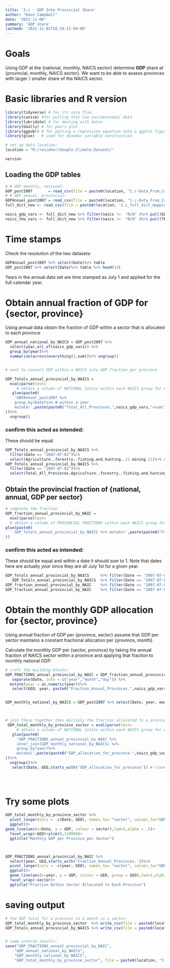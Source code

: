 ---
title: '3.c - GDP Into Provincial Share'
author: "Dave Campbell"
date: '2021-11-08'
summary: 'GDP share'
lastmod: '2021-11-01T16:34:12-04:00'
---




# Goals

Using GDP at the {national, monthly, NAICS sector} determine **GDP** share at {provincial, monthly, NAICS sector}.  We want to be able to assess provinces with larger / smaller share of the NAICS sector.




# Basic libraries and R version

```{R, message = FALSE, warning = FALSE}
library(tidyverse) # for its nice flow.
library(cansim) #for pulling Stat Can socioeconomic data
library(lubridate) # for dealing with dates
library(GGally) # for pairs plot
library(ggpubr) # for putting a regression equation onto a ggplot figure
library(glue)   # used for dynamic variable construction

# set up data location:
location = "R:/res/wher/Google_Climate_Dataset/"
```

```{R version}
version
```

  
  
## Loading the GDP tables

```{r loading, message = FALSE, warning = FALSE}

# # GDP monthly, national:
GDP_post2007       = read_csv(file = paste0(location, "1.c-Data_From_Cansim-GDP.csv"))
# # GDP annual, provincial:
GDPAnnual_post2007 = read_csv(file = paste0(location, "1.c-Data_From_Cansim-GDPAnnual.csv"))
full_dict_new <- read_csv(file = paste0(location, '2.c_full_dict_mapping_THW_GDP_LFS_Census.csv'))

naics_gdp_vars <- full_dict_new %>% filter(naics !=  "N/A" )%>% pull(GDP_ind_names) %>% unique() 
naics_thw_vars <- full_dict_new %>% filter(naics !=  "N/A" )%>% pull(THW_ind_names) %>% unique() 

```



# Time stamps

Check the resolution of the two datasets:

```{r}

GDPAnnual_post2007 %>% select(Date)%>% table
GDP_post2007 %>% select(Date)%>% table %>% head(14)

```

Years in the annual data set are time stamped as July 1 and applied for the full calendar year.



# Obtain annual fraction of GDP for \{sector, province\}

Using annual data obtain the fraction of GDP within a sector that is allocated to each province



```{r, warnings = FALSE}

GDP_annual_national_by_NAICS = GDP_post2007 %>% 
  select(year,all_of(naics_gdp_vars)) %>%
  group_by(year)%>%
  summarize(across(everything(),sum))%>% ungroup()


# want to convert GDP within a NAICS into GDP fraction per province

GDP_Totals_annual_provincial_by_NAICS = 
  eval(parse(text=
     # obtain a column of NATIONAL totals within each NAICS group for each year:
   glue(paste0(
    'GDPAnnual_post2007 %>% 
    group_by(Date)%>% # within a year
    mutate(',paste(paste0("Total_All_Provinces.",naics_gdp_vars,"=sum(",naics_gdp_vars,")"),collapse=","),')'))
))%>%
  ungroup()
```


### confirm this acted as intended:

These should be equal.
```{r}
GDP_Totals_annual_provincial_by_NAICS %>% 
  filter(Date == "2007-07-01")%>% 
  select(Agriculture..forestry..fishing.and.hunting..11.mining.21)%>% sum
GDP_Totals_annual_provincial_by_NAICS %>% 
  filter(Date == "2007-07-01")%>%
  select(Total_All_Provinces.Agriculture..forestry..fishing.and.hunting..11.mining.21)%>% unique()
```


## Obtain the provincial fraction of {national, annual, GDP per sector}  


```{r}
# complete the fraction
GDP_fraction_annual_provincial_by_NAIC =
  eval(parse(text=
  # obtain a column of PROVINCIAL FRACTIONS within each NAICS group for each year:
glue(paste0(
  ' GDP_Totals_annual_provincial_by_NAICS %>% mutate(',paste(paste0("Fraction_Annual_Provinces.",naics_gdp_vars,"=",naics_gdp_vars,"/","Total_All_Provinces.",naics_gdp_vars),collapse=","),')'))
))
```



### confirm this acted as intended:

These should be equal and within a date it should sum to 1.  Note that dates here are actually _year_ since they are all July 1st for a given year.
```{R}
GDP_Totals_annual_provincial_by_NAICS     %>% filter(Date == "2007-07-01")%>% select(                          Agriculture..forestry..fishing.and.hunting..11.mining.21)/
   GDP_Totals_annual_provincial_by_NAICS  %>% filter(Date == "2007-07-01")%>% select(                          Agriculture..forestry..fishing.and.hunting..11.mining.21)%>% sum
GDP_fraction_annual_provincial_by_NAIC    %>% filter(Date == "2007-07-01")%>% select(Fraction_Annual_Provinces.Agriculture..forestry..fishing.and.hunting..11.mining.21, GEO)
GDP_fraction_annual_provincial_by_NAIC    %>% filter(Date == "2007-07-01")%>% select(Fraction_Annual_Provinces.Agriculture..forestry..fishing.and.hunting..11.mining.21)%>%sum #sums to 1

```



# Obtain the monthly GDP allocation for \{sector, province\}
Using annual fraction of GDP per \{province, sector\} assume that GDP per sector maintains a constant fractional allocation per \{province, month\}.

Calculate the monthly GDP per \{sector, province\} by taking the annual fraction of NAICS sector within a province and applying that fraction to monthly national GDP:



```{r}
# craft the building blocks:
GDP_FRACTIONS_annual_provincial_by_NAIC = GDP_fraction_annual_provincial_by_NAIC%>% 
   separate(Date, into = c("year","month","day")) %>% 
  mutate(year = as.numeric(year))%>%
   select(GEO, year, paste0("Fraction_Annual_Provinces.",naics_gdp_vars))


GDP_monthly_national_by_NAICS = GDP_post2007 %>% select(Date, year, month, all_of(naics_gdp_vars))



# join these together then multiply the fraction allocated to a province to the monthly GDP total
 GDP_total_monthly_by_province_sector = eval(parse(text=
     # obtain a column of NATIONAL totals within each NAICS group for each year:
   glue(paste0(
     'GDP_FRACTIONS_annual_provincial_by_NAIC %>% 
     inner_join(GDP_monthly_national_by_NAICS) %>%
     group_by(year)%>%
     mutate(',paste(paste0("GDP_allocation_for_province.",naics_gdp_vars,"=Fraction_Annual_Provinces.",naics_gdp_vars,"*",naics_gdp_vars),collapse=","),')'))
))%>%
  ungroup()%>%
   select(Date, GEO,starts_with('GDP_allocation_for_province')) # cleanup

 
 

```


# Try some plots

```{r plots}


GDP_total_monthly_by_province_sector %>% 
  pivot_longer(cols = -c(Date, GEO), names_to= "sector", values_to="GDP")%>%
  ggplot()+
geom_line(aes(x=Date, y = GDP, colour = sector),lwd=2,alpha = .5)+
  facet_wrap(~GEO)+ylim(0,110000)+
  ggtitle("Monthly GDP per Province per Sector")



GDP_FRACTIONS_annual_provincial_by_NAIC %>% 
  select(year, GEO,starts_with('Fraction_Annual_Provinces.'))%>%
  pivot_longer(cols = -c(year, GEO), names_to= "sector", values_to="GDP")%>%
  ggplot()+
  geom_line(aes(x=year, y = GDP, colour = GEO, group = GEO),lwd=2,alpha = .5)+
  facet_wrap(~sector)+
  ggtitle("Fraction Within Sector Allocated to Each Province")

```



# saving output
```{r saving}
# the GDP total for a province in a month in a sector:
GDP_total_monthly_by_province_sector  %>% write_csv(file = paste0(location, "3.c-GDP_total_monthly_by_province_sector.csv"))
GDP_Totals_annual_provincial_by_NAICS %>% write_csv(file = paste0(location, "3.c-GDP_Totals_annual_provincial_by_NAICS.csv"))


# some interim results:
save("GDP_FRACTIONS_annual_provincial_by_NAIC",
    "GDP_annual_national_by_NAICS",
    "GDP_monthly_national_by_NAICS",
    "GDP_total_monthly_by_province_sector", file = paste0(location, "3.c-GDP_total_monthly_by_province_sector.Rdata"))

```



